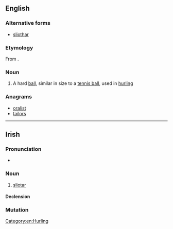 ==English==
{{wikipedia}}
===Alternative forms===
* [[sliothar]]

===Etymology===
From {{etyl|ga|en}} {{term|sliotar|lang=ga}}.

===Noun===
{{en-noun}}

# A hard [[ball]], similar in size to a [[tennis ball]], used in [[hurling]]

===Anagrams===
* [[oralist#English|oralist]]
* [[tailors#English|tailors]]

[[Category:en:Hurling]]

----

==Irish==

===Pronunciation===
*{{IPA|[ˈʃlʲɪt̪ˠəɾˠ]|lang=ga}}

===Noun===
{{ga-noun|sliotair|sliotair|g=m}}

# {{context|hurling|lang=ga}} [[#English|sliotar]]

====Declension====
{{ga-decl-m1|sl|iotar|iotair}}

===Mutation===
{{ga mut cons|sl|iotar}}